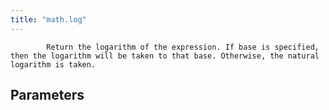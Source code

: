 ```yaml
---
title: "math.log"
---
```


            Return the logarithm of the expression. If base is specified, then the logarithm will be taken to that base. Otherwise, the natural logarithm is taken.
            

## Parameters
<ParamField body="base" type="NumericValue | None" required="false" >
</ParamField>
